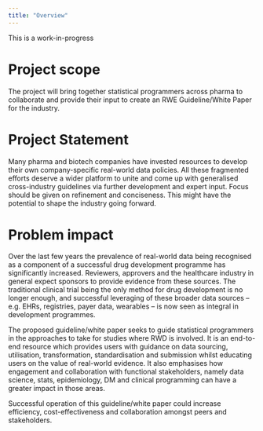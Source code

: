 ```yaml
---
title: "Overview"
---
```


::: callout-note

This is a work-in-progress

:::

# Project scope

The project will bring together statistical programmers across pharma to collaborate and provide their input to create an RWE Guideline/White Paper for the industry.

# Project Statement

Many pharma and biotech companies have invested resources to develop their own company-specific real-world data policies. All these fragmented efforts deserve a wider platform to unite and come up with generalised cross-industry guidelines via further development and expert input. Focus should be given on refinement and conciseness. This might have the potential to shape the industry going forward.

# Problem impact

Over the last few years the prevalence of real-world data being recognised as a component of a successful drug development programme has significantly increased. Reviewers, approvers and the healthcare industry in general expect sponsors to provide evidence from these sources. The traditional clinical trial being the only method for drug development is no longer enough, and successful leveraging of these broader data sources – e.g. EHRs, registries, payer data, wearables – is now seen as integral in development programmes.

The proposed guideline/white paper seeks to guide statistical programmers in the approaches to take for studies where RWD is involved. It is an end-to-end resource which provides users with guidance on data sourcing, utilisation, transformation, standardisation and submission whilst educating users on the value of real-world evidence. It also emphasises how engagement and collaboration with functional stakeholders, namely data science, stats, epidemiology, DM and clinical programming can have a greater impact in those areas.

Successful operation of this guideline/white paper could increase efficiency, cost-effectiveness and collaboration amongst peers and stakeholders.   
